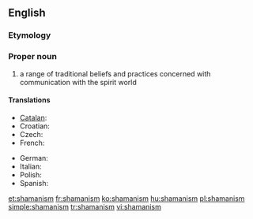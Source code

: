 {{wikipedia}}
==English==

===Etymology===
{{suffix|shaman|ism}}

===Proper noun===
{{en-noun|s|-}}

# a range of traditional beliefs and practices concerned with communication with the spirit world

====Translations====
{{trans-top|range of traditional beliefs}}
* [[Catalan]]: {{t-|ca|xamanisme|m}}
* Croatian: {{t-|hr|šamanizam|m}}
* Czech: {{t-|cs|šamanismus|m}}
* French: {{t+|fr|chamanisme|m}}
{{trans-mid}}
* German: {{t+|de|Schamanismus|m}}
* Italian: {{t-|it|sciamanesimo|m}}
* Polish: {{t-|pl|szamanizm|m}}
* Spanish: {{t-|es|chamanismo|m}}
{{trans-bottom}}

[[et:shamanism]]
[[fr:shamanism]]
[[ko:shamanism]]
[[hu:shamanism]]
[[pl:shamanism]]
[[simple:shamanism]]
[[tr:shamanism]]
[[vi:shamanism]]